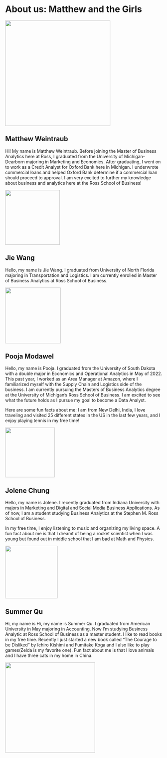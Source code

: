 # About us: Matthew and the Girls

![](images/group%202%20ba%20501%20photo.jpg){width="337"}

## Matthew Weintraub

Hi! My name is Matthew Weintraub. Before joining the Master of Business Analytics here at Ross, I graduated from the University of Michigan-Dearborn majoring in Marketing and Economics. After graduating, I went on to work as a Credit Analyst for Oxford Bank here in Michigan. I underwrote commercial loans and helped Oxford Bank determine if a commercial loan should proceed to approval. I am very excited to further my knowledge about business and analytics here at the Ross School of Business!

![](images/M%20Card%20Photo.jpeg){width="175"}

## Jie Wang

Hello, my name is Jie Wang. I graduated from University of North Florida majoring in Transportation and Logistics. I am currently enrolled in Master of Business Analytics at Ross School of Business. 

![](images/Jie%20Wang.jpeg){width="178"}

## Pooja Modawel

Hello, my name is Pooja. I graduated from the University of South Dakota with a double major in Economics and Operational Analytics in May of 2022. This past year, I worked as an Area Manager at Amazon, where I familiarized myself with the Supply Chain and Logistics side of the business. I am currently pursuing the Masters of Business Analytics degree at the University of Michigan's Ross School of Business. I am excited to see what the future holds as I pursue my goal to become a Data Analyst.

Here are some fun facts about me: I am from New Delhi, India, I love traveling and visited 25 different states in the US in the last few years, and I enjoy playing tennis in my free time!

![](images/Pooja.jpeg){width="159"}

## Jolene Chung

Hello, my name is Jolene. I recently graduated from Indiana University with majors in Marketing and Digital and Social Media Business Applications. As of now, I am a student studying Business Analytics at the Stephen M. Ross School of Business. 

In my free time, I enjoy listening to music and organizing my living space. A fun fact about me is that I dreamt of being a rocket scientist when I was young but found out in middle school that I am bad at Math and Physics.

![](images/Jolene.jpg){width="168"}

## Summer Qu

Hi, my name is Hi, my name is Summer Qu. I graduated from American University in May majoring in Accounting. Now I'm studying Business Analytic at Ross School of Business as a master student. I like to read books in my free time. Recently I just started a new book called "The Courage to be Disliked" by Ichiro Kishimi and Fumitake Koga and I also like to play games(Zelda is my favorite one). Fun fact about me is that I love animals and I have three cats in my home in China.

![](images/Yinuo.JPG){width="288"}